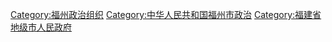 [[Category:福州政治组织|Category:福州政治组织]]
[[Category:中华人民共和国福州市政治|Category:中华人民共和国福州市政治]]
[[Category:福建省地级市人民政府|Category:福建省地级市人民政府]]